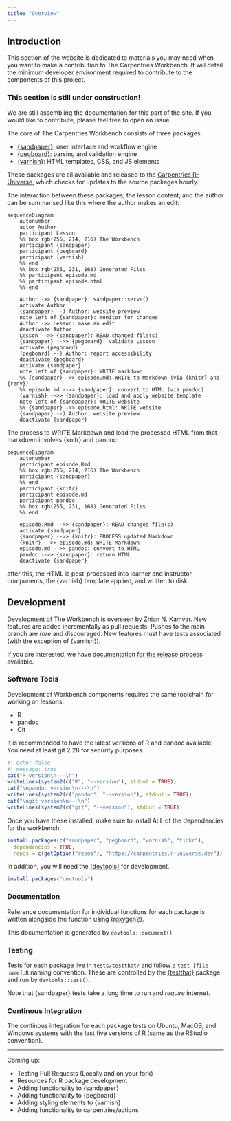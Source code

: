 ```yaml
---
title: "Overview"
---
```


## Introduction


This section of the website is dedicated to materials you may need when you want
to make a contribution to The Carpentries Workbench. It will detail the minimum
developer environment required to contribute to the components of this project. 

::: {.callout-warning}

### This section is still under construction!

We are still assembling the documentation for this part of the site. If you
would like to contribute, please feel free to open an issue.

:::

The core of The Carpentries Workbench consists of three packages: 

 - [{sandpaper}]\: user interface and workflow engine
 - [{pegboard}]\: parsing and validation engine
 - [{varnish}]\: HTML templates, CSS, and JS elements

These packages are all available and released to the [Carpentries 
R-Universe][r-universe], which checks for updates to the source packages hourly. 

The interaction between these packages, the lesson content, and the author can
be summarised like this where the author makes an edit:

```mermaid
sequenceDiagram
    autonumber
    actor Author
    participant Lesson 
    %% box rgb(255, 214, 216) The Workbench
    participant {sandpaper}
    participant {pegboard}
    participant {varnish}
    %% end
    %% box rgb(255, 231, 168) Generated Files
    %% participant episode.md
    %% participant episode.html
    %% end

    Author ->> {sandpaper}: sandpaper::serve()
    activate Author
    {sandpaper} --) Author: website preview
    note left of {sandpaper}: monitor for changes
    Author ->> Lesson: make an edit
    deactivate Author
    Lesson -->> {sandpaper}: READ changed file(s)
    {sandpaper} -->> {pegboard}: validate Lesson
    activate {pegboard}
    {pegboard} --) Author: report accessibility 
    deactivate {pegboard}
    activate {sandpaper}
    note left of {sandpaper}: WRITE markdown
    %% {sandpaper} ->> episode.md: WRITE to Markdown (via {knitr} and {renv})
    %% episode.md -->> {sandpaper}: convert to HTML (via pandoc)
    {varnish} -->> {sandpaper}: load and apply website template
    note left of {sandpaper}: WRITE website
    %% {sandpaper} ->> episode.html: WRITE website
    {sandpaper} --) Author: website preview
    deactivate {sandpaper}
```


The process to WRITE Markdown and load the processed HTML from that markdown
involves {knitr} and pandoc:

```mermaid
sequenceDiagram
    autonumber
    participant episode.Rmd
    %% box rgb(255, 214, 216) The Workbench
    participant {sandpaper}
    %% end
    participant {knitr}
    participant episode.md
    participant pandoc
    %% box rgb(255, 231, 168) Generated Files
    %% end

    episode.Rmd -->> {sandpaper}: READ changed file(s)
    activate {sandpaper}
    {sandpaper} -->> {knitr}: PROCESS updated Markdown
    {knitr} -->> episode.md: WRITE Markdown
    episode.md -->> pandoc: convert to HTML
    pandoc -->> {sandpaper}: return HTML
    deactivate {sandpaper}
```


after this, the HTML is post-processed into learner and instructor components,
the {varnish} template applied, and written to disk. 

## Development

Development of The Workbench is overseen by Zhian N. Kamvar. New features are
added incrementally as pull requests. Pushes to the main branch are _rare_ and
discouraged. New features must have tests associated (with the exception of
{varnish}).

If you are interested, we have [documentation for the release
process](releases.html) available.


### Software Tools

Development of Workbench components requires the same toolchain for working on
lessons:

 - R
 - pandoc
 - Git

It is recommended to have the latest versions of R and pandoc available. You
need at least git 2.28 for security purposes.

```r
#| echo: false
#| message: true
cat("R version\n---\n")
writeLines(system2(c("R", "--version"), stdout = TRUE))
cat("\npandoc version\n---\n")
writeLines(system2(c("pandoc", "--version"), stdout = TRUE))
cat("\ngit version\n---\n")
writeLines(system2(c("git", "--version"), stdout = TRUE))
```


Once you have these installed, make sure to install ALL of the dependencies for
the workbench:

```.r
install.packages(c("sandpaper", "pegboard", "varnish", "tinkr"),
  dependencies = TRUE,
  repos = c(getOption("repos"), "https://carpentries.r-universe.dev"))
```


In addition, you will need the [{devtools}](https://devtools.r-lib.org) for
development.

```.r
install.packages("devtools")
```

### Documentation

Reference documentation for individual functions for each package is written
alongside the function using [{roxygen2}](https://roxygen2.r-lib.org/).

This documentation is generated by `devtools::document()`

### Testing

Tests for each package live in `tests/testthat/` and follow a
`test-[file-name].R` naming convention. These are controlled by the
[{testthat}](https://testthat.r-lib.org/) package and run by `devtools::test()`.

Note that {sandpaper} tests take a long time to run and _require_ internet. 

### Continous Integration

The continous integration for each package tests on Ubuntu, MacOS, and Windows
systems with the last five versions of R (same as the RStudio convention). 

--------

Coming up:

 - Testing Pull Requests (Locally and on your fork)
 - Resources for R package development
 - Adding functionality to {sandpaper}
 - Adding functionality to {pegboard}
 - Adding styling elements to {varnish}
 - Adding functionality to carpentries/actions

[{varnish}]: https://carpentries.github.io/varnish/
[{pegboard}]: https://carpentries.github.io/pegboard/
[{sandpaper}]: sandpaper.html
[r-universe]: https://carpentries.r-universe.dev/
